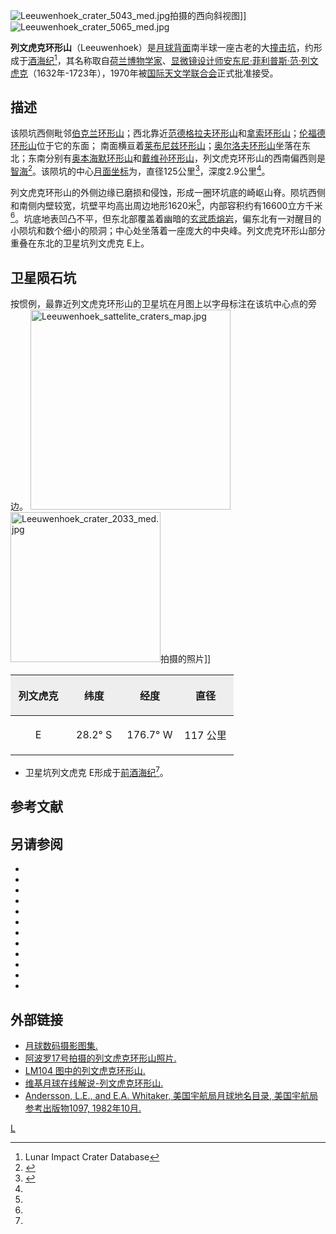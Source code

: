 {{lunar crater data|
 image=Leeuwenhoek crater AS17-150-22948.jpg|
 caption=[[阿波罗17号|阿波罗17号]]拍摄的图像|
 latitude=29.28|
 N_or_S=S|
 longitude=178.87|
 E_or_W=W|
 diameter=125公里|
 depth=2.9公里|
 colong=180|
 eponym=[[列文虎克|安东尼‧范‧列文虎克]]}}
[[Image:Leeuwenhoek_crater_5043_med.jpg|thumb]]拍摄的西向斜视图]]
[[Image:Leeuwenhoek_crater_5065_med.jpg|thumb]]

'''列文虎克环形山'''（Leeuwenhoek）是[[月球背面|月球背面]]南半球一座古老的大[[撞击坑|撞击坑]]，约形成于[[酒海纪|酒海纪]]<ref name=LICD>Lunar Impact Crater Database</ref>，其名称取自[[荷兰|荷兰]][[自然史|博物学家]]、[[显微镜|显微镜]][[设计师|设计师]][[列文虎克|安东尼‧菲利普斯‧范‧列文虎克]]（1632年-1723年），1970年被[[国际天文学联合会|国际天文学联合会]]正式批准接受。

==描述==
该陨坑西侧毗邻[[伯克兰环形山|伯克兰环形山]]；西北靠近[[范德格坑|范德格拉夫环形山]]和[[拿索环形山|拿索环形山]]；[[伦福德环形山|伦福德环形山]]位于它的东面；
南面横亘着[[莱布尼兹环形山|莱布尼兹环形山]]；[[奥尔洛夫环形山|奥尔洛夫环形山]]坐落在东北；东南分别有[[奥本海默环形山|奥本海默环形山]]和[[戴维孙环形山|戴维孙环形山]]，列文虎克环形山的西南偏西则是[[智海_(月海)|智海]]<ref>{{Cite web |url=http://planetarynames.wr.usgs.gov/images/Lunar/lac_104_lo.pdf |title=Crater Leeuwenhoek on LAC-104 map |access-date=2016-07-16 |archive-url=https://web.archive.org/web/20130220212428/http://planetarynames.wr.usgs.gov/images/Lunar/lac_104_lo.pdf |archive-date=2013-02-20 |dead-url=yes }}</ref>。该陨坑的中心[[月面坐标|月面坐标]]为{{Coord|29.28|S|178.87|W|globe:Moon|nogoogle=1|noosm=1}}，直径125公里<ref name="IAU">{{Cite web |url=http://planetarynames.wr.usgs.gov/Feature/3329 |title=Directory of the International Astronomical Union |access-date=2016-07-16 |archive-date=2019-08-12 |archive-url=https://web.archive.org/web/20190812203738/https://planetarynames.wr.usgs.gov/Feature/3329 }}</ref>，深度2.9公里<ref name="LICD"/>。

列文虎克环形山的外侧边缘已磨损和侵蚀，形成一圈环坑底的崎岖山脊。陨坑西侧和南侧内壁较宽，坑壁平均高出周边地形1620米<ref name="LICD"/>，内部容积约有16600立方千米<ref name="LICD"/>。坑底地表凹凸不平，但东北部覆盖着幽暗的[[玄武岩|玄武质]][[熔岩|熔岩]]，偏东北有一对醒目的小陨坑和数个细小的陨洞；中心处坐落着一座庞大的中央峰。列文虎克环形山部分重叠在东北的卫星坑列文虎克 E上。

==卫星陨石坑==
按惯例，最靠近列文虎克环形山的卫星坑在月图上以字母标注在该坑中心点的旁边。
[[Image:Leeuwenhoek_sattelite_craters_map.jpg|320px]]
[[Image:Leeuwenhoek_crater_2033_med.jpg|240px]]拍摄的照片]]

{| class="wikitable"
!width="25%" style="background:#eeeeee;" |列文虎克 
!width="25%" style="background:#eeeeee;" |纬度
!width="25%" style="background:#eeeeee;" |经度
!width="25%" style="background:#eeeeee;" |直径
|-
|align="center"|E
|align="center"|28.2° S
|align="center"|176.7° W
|align="center"|117 公里
|}{{clear}}
* 卫星坑列文虎克 E形成于[[前酒海纪|前酒海纪]]<ref name="LICD"/>。

== 参考文献 ==
{{Reflist}}

==另请参阅==
{{refbegin}}
* {{cite book
  | last1 = Andersson
  | first1 = L. E.
  | last2 = Whitaker
  | first2 = E. A.
  | authorlink2 = Ewen Whitaker
  | date = 1982
  | title = [[NASA|NASA]] Catalogue of Lunar Nomenclature
  | publisher = NASA RP-1097
  | ref = harv
  }}
* {{cite web
  | last = Blue
  | first = Jennifer
  | date = July 25, 2007
  | title = Gazetteer of Planetary Nomenclature
  | publisher = [[United_States_Geological_Survey|USGS]]
  | url = http://planetarynames.wr.usgs.gov/
  | accessdate = 2007-08-05
  | ref = harv
  | archive-date = 2012-04-08
  | archive-url = https://www.webcitation.org/66mXDr4G9?url=http://planetarynames.wr.usgs.gov/
  | dead-url = no
  }}
* {{cite book
  | last1 = Bussey
  | first1 = B.
  | authorlink1 = Ben Bussey
  | last2 = Spudis
  | first2 = P.
  | authorlink2 = Paul Spudis
  | date = 2004
  | title = The Clementine Atlas of the Moon
  | publisher = Cambridge University Press
  | location = New York
  | isbn = 978-0-521-81528-4
  | ref = harv
  }}
* {{cite book
  | last1 = Cocks
  | first1 = Elijah E.
  | last2 = Cocks
  | first2 = Josiah C.
  | date = 1995
  | title = Who's Who on the Moon: A Biographical Dictionary of Lunar Nomenclature
  | url = https://archive.org/details/isbn_9780936389271
  | publisher = Tudor Publishers
  | isbn = 978-0-936389-27-1
  | ref = harv
  }}
* {{cite web
  | last = McDowell
  | first = Jonathan
  | date = July 15, 2007
  | url = http://host.planet4589.org/astro/lunar/
  | title = Lunar Nomenclature
  | publisher = Jonathan's Space Report
  | accessdate = 2007-10-24
  | ref = harv
  | archive-date = 2012-05-26
  | archive-url = https://www.webcitation.org/67wcYNfK3?url=http://host.planet4589.org/astro/lunar/
  | dead-url = no
  }}
* {{cite journal| last1 = Menzel| first1 = D. H.| last2 = Minnaert| first2 = M.| last3 = Levin| first3 = B.| last4 = Dollfus| first4 = A.| last5 = Bell| first5 = B.| title = Report on Lunar Nomenclature by the Working Group of Commission 17 of the IAU| doi = 10.1007/BF00171763| journal = Space Science Reviews| volume = 12| issue = 2| pages = 136–186| date = 1971| bibcode = 1971SSRv...12..136M| ref = harv}}
* {{cite book
  | first = Patrick
  | last = Moore
  | authorlink = Patrick Moore
  | date = 2001
  | title = On the Moon
  | url = https://archive.org/details/patrickmooreonmo00patr
  | publisher = Sterling Publishing Co.
  | isbn = 978-0-304-35469-6
  | ref = harv
  }}
* {{cite book
  | first = Fred W.
  | last = Price
  | date = 1988
  | title = The Moon Observer's Handbook
  | publisher = Cambridge University Press
  | isbn = 978-0-521-33500-3
  | ref = harv
  }}
* {{cite book
  | last = Rükl
  | first = Antonín
  | authorlink = Antonín Rükl
  | date = 1990
  | title = Atlas of the Moon
  | publisher = Kalmbach Books
  | isbn = 978-0-913135-17-4
  | ref = harv
  }}
* {{cite book
  | last = Webb
  | first = Rev. T. W.
  | authorlink = Thomas William Webb
  | date = 1962
  | title = Celestial Objects for Common Telescopes
  | url = https://archive.org/details/celestialobjects00webb
  | edition = 6th revised
  | publisher = Dover
  | isbn = 978-0-486-20917-3
  | ref = harv
  }}
* {{cite book
  | first = Ewen A.
  | last = Whitaker
  | authorlink = Ewen Whitaker
  | date = 1999
  | title = Mapping and Naming the Moon
  | publisher = Cambridge University Press
  | isbn = 978-0-521-62248-6
  | ref = harv
  }}
* {{cite book
  | first = Peter T.
  | last = Wlasuk
  | date = 2000
  | title = Observing the Moon
  | publisher = Springer
  | isbn = 978-1-85233-193-1
  | ref = harv
 }}
{{refend}}

==外部链接==
*[http://www.lpi.usra.edu/resources/lunar_orbiter/bin/srch_nam.shtml?Leeuwenhoek%7C0 月球数码摄影图集.] {{Wayback|url=http://www.lpi.usra.edu/resources/lunar_orbiter/bin/srch_nam.shtml?Leeuwenhoek%7C0 |date=20201127014333 }}
*[http://www.lpi.usra.edu/resources/apollo/search/feature/?feature=Leeuwenhoek 阿波罗17号拍摄的列文虎克环形山照片.] {{Wayback|url=http://www.lpi.usra.edu/resources/apollo/search/feature/?feature=Leeuwenhoek |date=20201127013617 }}
*[http://www.lpi.usra.edu/resources/mapcatalog/LM/lm104/ LM104 图中的列文虎克环形山.]{{Wayback|url=http://www.lpi.usra.edu/resources/mapcatalog/LM/lm104/ |date=20160303200724 }}
*[http://the-moon.wikispaces.com/Leeuwenhoek 维基月球在线解说-列文虎克环形山.] {{Wayback|url=http://the-moon.wikispaces.com/Leeuwenhoek |date=20180531121805 }}
*[http://planet4589.org/astro/lunar/RP-1097.pdf Andersson, L.E., and E.A. Whitaker, 美国宇航局月球地名目录, 美国宇航局参考出版物1097, 1982年10月.]{{Wayback|url=http://planet4589.org/astro/lunar/RP-1097.pdf |date=20141006125838 }}

[[Category:月球环形山|L]]
{{月球環形山 (L-N)}}
